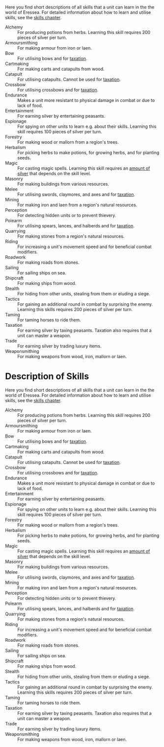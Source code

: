 Here you find short descriptions of all skills that a unit can learn in the the world of Eressea. For detailed information about how to learn and utilise skills, see the [[skills.html|skills chapter]].

; <span id="Alchemy"></span>Alchemy
: For producing potions from herbs. Learning this skill requires 200 pieces of silver per turn.
; <span id="Armoursmithing"></span>Armoursmithing
: For making armour from iron or laen.
; <span id="Bow"></span>Bow
: For utilising bows and for [[#taxation|taxation]].
; Cartmaking
: For making carts and catapults from wood.
; Catapult
: For utilising catapults. Cannot be used for [[#taxation|taxation]].
; Crossbow
: For utilising crossbows and for [[#taxation|taxation]].
; Endurance
: Makes a unit more resistant to physical damage in combat or due to lack of food.
; Entertainment
: For earning silver by entertaining peasants.
; Espionage
: For spying on other units to learn e.g. about their skills. Learning this skill requires 100 pieces of silver per turn.
; Forestry
: For making wood or mallorn from a region's trees.
; Herbalism
: For picking herbs to make potions, for growing herbs, and for planting seeds.
; Magic
: For casting magic spells. Learning this skill requires an [[magic.html#magiccosts|amount of silver]] that depends on the skill level.
; Masonry
: For making buildings from various resources.
; Melee
: For utilising swords, claymores, and axes and for [[#taxation|taxation]].
; Mining
: For making iron and laen from a region's natural resources.
; Perception
: For detecting hidden units or to prevent thievery.
; Polearm
: For utilising spears, lances, and halberds and for [[#taxation|taxation]].
; Quarrying
: For making stones from a region's natural resources.
; Riding
: For increasing a unit's movement speed and for beneficial combat modifiers.
; Roadwork
: For making roads from stones.
; Sailing
: For sailing ships on sea.
; Shipcraft
: For making ships from wood.
; Stealth
: For hiding from other units, stealing from them or eluding a siege.
; Tactics
: For gaining an additional round in combat by surprising the enemy. Learning this skills requires 200 pieces of silver per turn.
; Taming
: For taming horses to ride them.
; Taxation
: For earning silver by taxing peasants. Taxation also requires that a unit can master a weapon.
; Trade
: For earning silver by trading luxury items.
; Weaponsmithing
: For making weapons from wood, iron, mallorn or laen.

= Description of Skills =

Here you find short descriptions of all skills that a unit can learn in the the world of Eressea. For detailed information about how to learn and utilise skills, see the [[skills.html|skills chapter]].

; <span id="Alchemy"></span>Alchemy
: For producing potions from herbs. Learning this skill requires 200 pieces of silver per turn.
; <span id="Armoursmithing"></span>Armoursmithing
: For making armour from iron or laen.
; <span id="Bow"></span>Bow
: For utilising bows and for [[#taxation|taxation]].
; Cartmaking
: For making carts and catapults from wood.
; Catapult
: For utilising catapults. Cannot be used for [[#taxation|taxation]].
; Crossbow
: For utilising crossbows and for [[#taxation|taxation]].
; Endurance
: Makes a unit more resistant to physical damage in combat or due to lack of food.
; Entertainment
: For earning silver by entertaining peasants.
; Espionage
: For spying on other units to learn e.g. about their skills. Learning this skill requires 100 pieces of silver per turn.
; Forestry
: For making wood or mallorn from a region's trees.
; Herbalism
: For picking herbs to make potions, for growing herbs, and for planting seeds.
; Magic
: For casting magic spells. Learning this skill requires an [[magic.html#magiccosts|amount of silver]] that depends on the skill level.
; Masonry
: For making buildings from various resources.
; Melee
: For utilising swords, claymores, and axes and for [[#taxation|taxation]].
; Mining
: For making iron and laen from a region's natural resources.
; Perception
: For detecting hidden units or to prevent thievery.
; Polearm
: For utilising spears, lances, and halberds and for [[#taxation|taxation]].
; Quarrying
: For making stones from a region's natural resources.
; Riding
: For increasing a unit's movement speed and for beneficial combat modifiers.
; Roadwork
: For making roads from stones.
; Sailing
: For sailing ships on sea.
; Shipcraft
: For making ships from wood.
; Stealth
: For hiding from other units, stealing from them or eluding a siege.
; Tactics
: For gaining an additional round in combat by surprising the enemy. Learning this skills requires 200 pieces of silver per turn.
; Taming
: For taming horses to ride them.
; Taxation
: For earning silver by taxing peasants. Taxation also requires that a unit can master a weapon.
; Trade
: For earning silver by trading luxury items.
; Weaponsmithing
: For making weapons from wood, iron, mallorn or laen.

